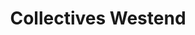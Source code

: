 ---
title: "Collectives Westend"
description: "Collectives Westend data indexing and API access"
---